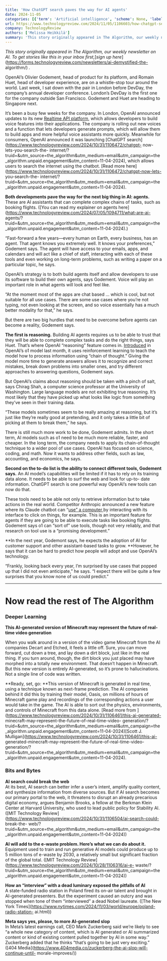 ```yaml
---
title: 'How ChatGPT search paves the way for AI agents'
date: 2024-11-05
categories: [{'term': 'Artificial intelligence', 'scheme': None, 'label': None}, {'term': 'App', 'scheme': None, 'label': None}, {'term': 'The Algorithm', 'scheme': None, 'label': None}]
url: https://www.technologyreview.com/2024/11/05/1106603/how-chatgpt-search-paves-the-way-for-ai-agents/
company: TechnologyReview
authors: ['Melissa Heikkilä']
summary: 'This story originally appeared in The Algorithm, our weekly newsletter on AI. To get stories like this in your inbox first, sign up here. OpenAI’s Olivier Godement, head of product for its platform, and Romain Huet, head of developer experience, are on a whistle-stop tour around the world. Last week, I sat down with the…'
---
```



_This story originally appeared in The Algorithm, our weekly newsletter on AI.
To get stories like this in your inbox first,_[_sign up
here_](https://forms.technologyreview.com/newsletters/ai-demystified-the-
algorithm/) _._

OpenAI’s Olivier Godement, head of product for its platform, and Romain Huet,
head of developer experience, are on a whistle-stop tour around the world.
Last week, I sat down with the pair in London before DevDay, the company’s
annual developer conference. London’s DevDay is the first one for the company
outside San Francisco. Godement and Huet are heading to Singapore next.

It’s been a busy few weeks for the company. In London, OpenAI announced
updates to its new [Realtime API
platform](https://openai.com/index/introducing-the-realtime-api/), which
allows developers to build voice features into their applications. The company
is rolling out new voices and a function that lets developers generate
prompts, which will allow them to build apps and more helpful voice assistants
more quickly. Meanwhile for consumers, OpenAI announced it was launching
[ChatGPT search](https://www.technologyreview.com/2024/10/31/1106472/chatgpt-
now-lets-you-search-the-
internet/?truid=&utm_source=the_algorithm&utm_medium=email&utm_campaign=the_algorithm.unpaid.engagement&utm_content=11-04-2024),
which allows users to search the internet using the chatbot. [Read more
here](https://www.technologyreview.com/2024/10/31/1106472/chatgpt-now-lets-
you-search-the-
internet/?truid=&utm_source=the_algorithm&utm_medium=email&utm_campaign=the_algorithm.unpaid.engagement&utm_content=11-04-2024).

**Both developments pave the way for the next big thing in AI: agents.**
These are AI assistants that can complete complex chains of tasks, such as
booking flights. ([You can read my explainer on agents
here](https://www.technologyreview.com/2024/07/05/1094711/what-are-ai-
agents/?truid=&utm_source=the_algorithm&utm_medium=email&utm_campaign=the_algorithm.unpaid.engagement&utm_content=11-04-2024).)

“Fast-forward a few years—every human on Earth, every business, has an agent.
That agent knows you extremely well. It knows your preferences,” Godement
says. The agent will have access to your emails, apps, and calendars and will
act like a chief of staff, interacting with each of these tools and even
working on long-term problems, such as writing a paper on a particular topic,
he says.

OpenAI’s strategy is to both build agents itself and allow developers to use
its software to build their own agents, says Godement. Voice will play an
important role in what agents will look and feel like.

“At the moment most of the apps are chat based … which is cool, but not
suitable for all use cases. There are some use cases where you’re not typing,
not even looking at the screen, and so voice essentially has a much better
modality for that,” he says.

But there are two big hurdles that need to be overcome before agents can
become a reality, Godement says.

**The first is reasoning.**  Building AI agents requires us to be able to
trust that they will be able to complete complex tasks and do the right
things, says Huet. That’s where OpenAI “reasoning” feature comes in.
[Introduced](https://openai.com/index/learning-to-reason-with-llms/) in
OpenAI’s o1 model last month, it uses reinforcement learning to teach the
model how to process information using “chain of thought.” Giving the model
more time to generate answers allows it to recognize and correct mistakes,
break down problems into smaller ones, and try different approaches to
answering questions, Godement says.

But OpenAI’s claims about reasoning should be taken with a pinch of salt, says
Chirag Shah, a computer science professor at the University of Washington.
Large language models are not exhibiting true reasoning. It’s most likely that
they have picked up what looks like logic from something they’ve seen in their
training data.

“These models sometimes seem to be really amazing at reasoning, but it’s just
like they’re really good at pretending, and it only takes a little bit of
picking at them to break them,” he says.

There is still much more work to be done, Godement admits. In the short term,
AI models such as o1 need to be much more reliable, faster, and cheaper. In
the long term, the company needs to apply its chain-of-thought technique to a
wider pool of use cases. OpenAI has focused on science, coding, and math. Now
it wants to address other fields, such as law, accounting, and economics, he
says.

**Second on the to-do list is the ability to connect different tools, Godement
says.**  An AI model’s capabilities will be limited if it has to rely on its
training data alone. It needs to be able to surf the web and look for up-to-
date information. ChatGPT search is one powerful way OpenAI’s new tools can
now do that.

These tools need to be able not only to retrieve information but to take
actions in the real world. Competitor Anthropic announced a new feature where
its Claude chatbot can “[use” a computer
](https://www.anthropic.com/news/3-5-models-and-computer-use)by interacting
with its interface to click on things, for example. This is an important
feature for agents if they are going to be able to execute tasks like booking
flights. Godement says o1 can “sort of” use tools, though not very reliably,
and that research on tool use is a “promising development.”

**In the next year, Godemont says, he expects the adoption of AI for customer
support and other assistant-based tasks to grow.  **However, he says that it
can be hard to predict how people will adopt and use OpenAI’s technology.

“Frankly, looking back every year, I’m surprised by use cases that popped up
that I did not even anticipate,” he says. “I expect there will be quite a few
surprises that you know none of us could predict.”

* * *

# Now read the rest of The Algorithm

### Deeper Learning

**This AI-generated version of Minecraft may represent the future of real-time
video generation**

When you walk around in a version of the video game Minecraft from the AI
companies Decart and Etched, it feels a little off. Sure, you can move
forward, cut down a tree, and lay down a dirt block, just like in the real
thing. If you turn around, though, the dirt block you just placed may have
morphed into a totally new environment. That doesn’t happen in Minecraft. But
this new version is entirely AI-generated, so it’s prone to hallucinations.
Not a single line of code was written.

**Ready, set, go:  **This version of Minecraft is generated in real time,
using a technique known as next-frame prediction. The AI companies behind it
did this by training their model, Oasis, on millions of hours of Minecraft
game play and recordings of the corresponding actions a user would take in the
game. The AI is able to sort out the physics, environments, and controls of
Minecraft from this data alone. [Read more from
](https://www.technologyreview.com/2024/10/31/1106461/this-ai-generated-
minecraft-may-represent-the-future-of-real-time-video-
generation/?truid=&utm_source=the_algorithm&utm_medium=email&utm_campaign=the_algorithm.unpaid.engagement&utm_content=11-04-2024)[Scott
J. Mulligan](https://www.technologyreview.com/2024/10/31/1106461/this-ai-
generated-minecraft-may-represent-the-future-of-real-time-video-
generation/?truid=&utm_source=the_algorithm&utm_medium=email&utm_campaign=the_algorithm.unpaid.engagement&utm_content=11-04-2024).

### Bits and Bytes

**AI search could break the web**  
At its best, AI search can better infer a user’s intent, amplify quality
content, and synthesize information from diverse sources. But if AI search
becomes our primary portal to the web, it threatens to disrupt an already
precarious digital economy, argues Benjamin Brooks, a fellow at the Berkman
Klein Center at Harvard University, who used to lead public policy for
Stability AI. ([MIT Technology
Review](https://www.technologyreview.com/2024/10/31/1106504/ai-search-could-
break-the-
web/?truid=&utm_source=the_algorithm&utm_medium=email&utm_campaign=the_algorithm.unpaid.engagement&utm_content=11-04-2024))

**AI will add to the e-waste problem. Here’s what we can do about it.**  
Equipment used to train and run generative AI models could produce up to 5
million tons of e-waste by 2030, a relatively small but significant fraction
of the global total. ([MIT Technology
Review](https://www.technologyreview.com/2024/10/28/1106316/ai-e-
waste/?truid=&utm_source=the_algorithm&utm_medium=email&utm_campaign=the_algorithm.unpaid.engagement&utm_content=11-04-2024))

**How an “interview” with a dead luminary exposed the pitfalls of AI**  
A state-funded radio station in Poland fired its on-air talent and brought in
AI-generated presenters. But the experiment caused an outcry and was stopped
when tone of them  “interviewed” a dead Nobel laureate. ([The New York
Times](https://www.nytimes.com/2024/11/03/world/europe/poland-radio-station-
ai.html))

**Meta says yes, please, to more AI-generated slop**  
In Meta’s latest earnings call, CEO Mark Zuckerberg said we’re likely to see  
“a whole new category of content, which is AI generated or AI summarized
content or kind of existing content pulled together by AI in some way.”
Zuckerberg added that he thinks “that’s going to be just very exciting.” ([404
Media](https://www.404media.co/zuckerberg-the-ai-slop-will-continue-until-
morale-improves/))

